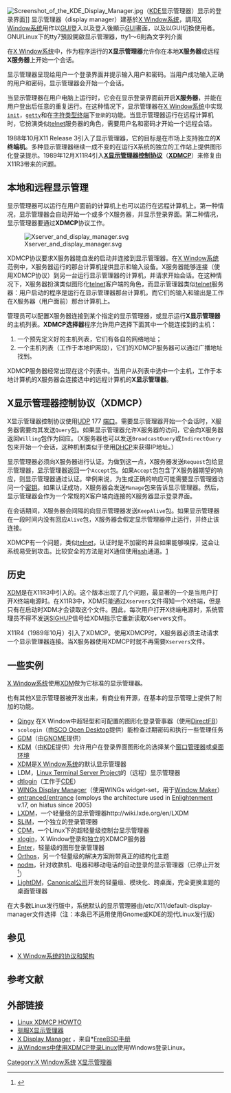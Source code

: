 {{NoteTA|G1=IT}}
{{mergeto|X窗口系统}}
[[File:Screenshot_of_the_KDE_Display_Manager.jpg|thumb]]（[[KDE|KDE]]显示管理器）显示的登录界面]]
显示管理器（display manager）建基於[[X_Window系统|X Window系统]]，調用[[X_Window系统|X Window系统]]用作以[[GUI|GUI]]登入以及登入後顯示[[GUI|GUI]]畫面，以及以GUI切換使用者。GNU/Linux下的tty7預設開啟显示管理器，tty1～6則為文字列介面

在[[X_Window系统|X Window系统]]中，作为程序运行的'''X显示管理器'''允许你在本地'''X服务器'''或远程'''X服务器'''上开始一个会话。

显示管理器呈现给用户一个登录界面并提示输入用户和密码。当用户成功输入正确的用户和密码，显示管理器会开始一个会话。

当显示管理器在用户电脑上运行时，它会在显示登录界面前开启'''X服务器'''，并能在用户登出后任意的重复运行。在这种情况下，显示管理器在[[X_Window系统|X Window系统]]中实现<tt>[[init|init]]</tt>，<tt>[[getty_(Unix)|getty]]</tt>和在[[命令行界面|字符类型终端]]下<tt>登录</tt>的功能。当显示管理器运行在远程计算机时，它扮演类似[[telnet|telnet]]服务器的角色，需要用户名和密码才开始一个远程会话。

1988年10月X11 Release 3引入了显示管理器，它的目标是在市场上支持独立的'''X终端机'''。多种显示管理器继续一成不变的在运行X系统的独立的工作站上提供图形化登录提示。1989年12月X11R4引入'''[[X显示管理器控制协议|X显示管理器控制协议]]'''（'''[[XDMCP|XDMCP]]'''）来修复由X11R3带来的问题。

== 本地和远程显示管理 ==

显示管理器可以运行在用户面前的计算机上也可以运行在远程计算机上。第一种情况，显示管理器会自动开始一个或多个X服务器，并显示登录界面。第二种情况，显示管理器要通过'''XDMCP'''协议工作。

[[File:Xserver_and_display_manager.svg|thumb]]

XDMCP协议要求X服务器能自发的启动并连接到显示管理器。在[[X_Window系统|X Window系统]]范例中，X服务器运行的那台计算机提供显示和输入设备。X服务器能够连接（使用XDMCP协议）到另一台运行显示管理器的计算机，并请求开始会话。在这种情况下，X服务器扮演类似图形化[[telnet|telnet]]客户端的角色，而显示管理器类似[[telnet|telnet]]服务器：用户启动的程序是运行在显示管理器那台计算机，而它们的输入和输出是工作在X服务器（用户面前）那台计算机上。

管理员可以配置X服务器连接到某个指定的显示管理器，或显示运行'''X显示管理器'''的主机列表。'''XDMCP选择器'''程序允许用户选择下面其中一个能连接到的主机：

#一个预先定义好的主机列表，它们有各自的网络地址；
#一个主机列表（工作于本地IP网段），它们的XDMCP服务器可以通过广播地址找到。

XDMCP服务器经常出现在这个列表中。当用户从列表中选中一个主机，工作于本地计算机的X服务器会连接选中的远程计算机的'''X显示管理器'''。

== X显示管理器控制协议（XDMCP） ==

X显示管理器控制协议使用[[用户数据报协议|UDP]] 177 [[端口|端口]]。需要显示管理器开始一个会话时，X服务器需要向其发送<code>Query</code>包。如果显示管理器允许X服务器的访问，它会向X服务器返回<code>Willing</code>包作为回应。（X服务器也可以发送<code>BroadcastQuery</code>或<code>IndirectQuery</code>包来开始一个会话，这种机制类似于使用[[DHCP|DHCP]]来获得IP地址。）

显示管理器必须向X服务器进行认证。为做到这一点，X服务器发送<code>Request</code>包给显示管理器，显示管理器返回一个<code>Accept</code>包。如果<code>Accept</code>包包含了X服务器期望的响应，则显示管理器通过认证。举例来说，为生成正确的响应可能需要显示管理器访问一个[[密码学|密钥]]。如果认证成功，X服务器会发送<code>Manage</code>包来告诉显示管理器。然后，显示管理器会作为一个常规的X客户端向连接的X服务器显示登录界面。

在会话期间，X服务器会间隔的向显示管理器发送<code>KeepAlive</code>包。如果显示管理器在一段时间内没有回应<code>Alive</code>包，X服务器会假定显示管理器停止运行，并终止该连接。

XDMCP有一个问题，类似[[telnet|telnet]]，认证时是不加密的并且如果能够嗅探，这会让系统易受到攻击。比较安全的方法是对X通信使用[[SSH|ssh]]通道。[http://www.gnome.org/projects/gdm/docs/2.14/security.html] {{Wayback|url=http://www.gnome.org/projects/gdm/docs/2.14/security.html |date=20081103101946 }}

== 历史 ==

[[X_Display_Manager_(implementation)|XDM]]是在X11R3中引入的。这个版本出现了几个问题，最显著的一个是当用户打开X终端电源时。在X11R3中，XDM只能通过<tt>Xservers</tt>文件得知一个X终端，但是只有在启动时XDM才会读取这个文件。因此，每次用户打开X终端电源时，系统管理员不得不发送[[SIGHUP|SIGHUP]]信号给XDM指示它重新读取Xservers文件。

X11R4（1989年10月）引入了XDMCP。使用XDMCP时，X服务器必须主动请求一个显示管理器连接。当X服务器使用XDMCP时就不再需要<tt>Xservers</tt>文件。

== 一些实例 ==

[[X_Window系统|X Window系统]]使用[[X_Display_Manager_(implementation)|XDM]]做为它标准的显示管理器。  

也有其他X显示管理器被开发出来，有商业有开源，在基本的显示管理上提供了附加的功能。

* [http://qingy.sourceforge.net/ Qingy] {{Wayback|url=http://qingy.sourceforge.net/ |date=20220426012839 }}在X Window中超轻型和可配置的图形化登录管事器（使用[[DirectFB|DirectFB]]） 
* <tt>scologin</tt>（由[[SCO_OpenServer|SCO Open Desktop]]提供）能检查过期密码和执行一些管理任务
* [[GNOME显示管理器|GDM]]（由[[GNOME|GNOME]]提供）
* [[KDM|KDM]]（由[[KDE|KDE]]提供）允许用户在登录界面图形化的选择某个[[X窗口管理器|窗口管理器]]或[[桌面环境|桌面环境]]
* [[X_Display_Manager_(implementation)|XDM]]是[[X_Window系统|X Window系统]]的默认显示管理器
* LDM，[[Linux_Terminal_Server_Project|Linux Terminal Server Project]]的（远程）显示管理器
* [[dtlogin|dtlogin]]（工作于[[Common_Desktop_Environment|CDE]]）
* [[WINGs_Display_Manager|WINGs Display Manager]]（使用WINGs widget-set，用于[[Window_Maker|Window Maker]]）
* [[entrance_(display_manager)|entranced/entrance]] (employs the architecture used in [[Enlightenment_(window_manager)|Enlightenment]] v.17, on hiatus since 2005)
* [[LXDE|LXDM]]，一个轻量级的显示管理器http://wiki.lxde.org/en/LXDM {{Wayback|url=http://wiki.lxde.org/en/LXDM |date=20210506143314 }}
* [[SLiM|SLiM]]，一个独立的登录管理器
* [https://web.archive.org/web/20100809225958/http://cdm.ghost1227.com/X11/ CDM]，一个Linux下的超轻量级控制台显示管理器
* [https://web.archive.org/web/20090727195110/http://www.jonshouse.co.uk/xlogin.cgi xlogin]，X Window登录和独立的XDMCP服务器
* [http://enter.sf.net Enter]，轻量级的图形登录管理器
* [https://web.archive.org/web/20090920062114/http://e-x-a.org/?view=orthos Orthos]，另一个轻量级的解决方案附带真正的结构化主题
* [https://web.archive.org/web/20100127214135/http://www.enricozini.org/sw/nodm/ nodm]，针对收款机、电器和移动电话的自动登录的显示管理器（已停止开发<ref>{{Cite web|title=Added a bigger not maintained note · spanezz/nodm@0552524|url=https://github.com/spanezz/nodm/commit/0552524a03487901d676fc698177a9141df040ac|accessdate=2020-10-31|work=GitHub|language=en}}</ref>）
* [[LightDM|LightDM]]，[[Canonical公司|Canonical公司]]开发的轻量级、模块化、跨桌面，完全更换主题的桌面管理器
在大多数Linux发行版中，系统默认的显示管理器由/etc/X11/default-display-manager文件选择（注：本条已不适用使用Gnome或KDE的现代Linux发行版）

== 参见 ==
*[[X_Window系统的协议和架构|X Window系统的协议和架构]]

== 参考文献 ==
{{Reflist}}

== 外部链接 ==

*[http://www.tldp.org/HOWTO/XDMCP-HOWTO/index.html Linux XDMCP HOWTO] {{Wayback|url=http://www.tldp.org/HOWTO/XDMCP-HOWTO/index.html |date=20210401111854 }}
*[http://www.rru.com/~meo/pubsntalks/xrj/xdm.html 驯服X显示管理器] {{Wayback|url=http://www.rru.com/~meo/pubsntalks/xrj/xdm.html |date=20220408014048 }}
*[http://www.freebsd.org/doc/en_US.ISO8859-1/books/handbook/x-xdm.html X Display Manager] {{Wayback|url=http://www.freebsd.org/doc/en_US.ISO8859-1/books/handbook/x-xdm.html |date=20210401111854 }}，来自*[http://www.freebsd.org/doc/en_US.ISO8859-1/books/handbook/ FreeBSD手册] {{Wayback|url=http://www.freebsd.org/doc/en_US.ISO8859-1/books/handbook/ |date=20070202024112 }}
*[https://web.archive.org/web/20080330074444/http://blogs.ittoolbox.com/linux/locutus/archives/linux-login-with-a-windows-box-and-xdmcp-15547 从Windows中使用XDMCP登录Linux]使用Windows登录Linux。

{{XWinSys}}
[[Category:X_Window系统|Category:X Window系统]]
[[Category:X显示管理器|]]